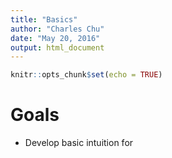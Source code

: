```yaml
---
title: "Basics"
author: "Charles Chu"
date: "May 20, 2016"
output: html_document
---
```


```r
knitr::opts_chunk$set(echo = TRUE)
```

# Goals

* Develop basic intuition for 
